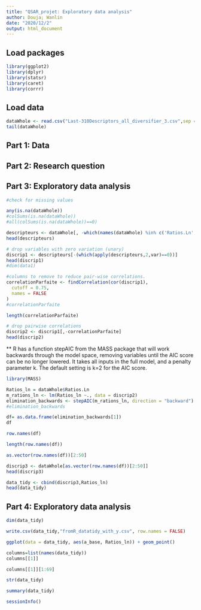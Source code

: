 ```yaml
---
title: "QSAR_projet: Exploratory data analysis"
author: Douja; Wanlin
date: "2020/12/2"
output: html_document
---
```



## Load packages

```r
library(ggplot2)
library(dplyr)
library(statsr)
library(caret)
library(corrr)
```


## Load data


```r
dataWhole <- read.csv("Last-310Descriptors_all_diversifier_3.csv",sep = ";")
tail(dataWhole)
```


## Part 1: Data


## Part 2: Research question


## Part 3: Exploratory data analysis

```r
#check for missing values

any(is.na(dataWhole))
#colSums(is.na(dataWhole))
#all(colSums(is.na(dataWhole))==0)
```

```r
descripteurs <- dataWhole[, -which(names(dataWhole) %in% c('Ratios.Ln','Ratios'))]
head(descripteurs)
```



```r
# drop variables with zero variation (unary)
discrip1 <- descripteurs[-(which(apply(descripteurs,2,var)==0))]
head(discrip1)
#dim(data1)
```

```r
#columns to remove to reduce pair-wise correlations.
correlationParfaite <- findCorrelation(cor(discrip1),
  cutoff = 0.75,
  names = FALSE
)
#correlationParfaite

length(correlationParfaite)
```


```r
# drop pairwise correlations
discrip2 <- discrip1[,-correlationParfaite]
head(discrip2)
```

** R has a function stepAIC from the MASS package that will work backwards through the model space, removing variables until the AIC score can be no longer lowered. It takes all inputs in the full model, and a penalty parameter k. The default setting is k=2 for the AIC score. 

```r
library(MASS)
```

```r
Ratios_ln = dataWhole$Ratios.Ln
m_rations_ln <- lm(Ratios_ln ~., data = discrip2)
elimination_backwards <- stepAIC(m_rations_ln, direction = "backward")
#elimination_backwards
```

```r
df= as.data.frame(elimination_backwards[1])
df

```


```r
row.names(df)
```
```r
length(row.names(df))
```

```r
as.vector(row.names(df))[2:50]
```


```r
discrip3 <- dataWhole[as.vector(row.names(df))[2:50]]
head(discrip3)
```

```r
data_tidy <- cbind(discrip3,Ratios_ln)
head(data_tidy)
```

## Part 4: Exploratory data analysis


```r
dim(data_tidy)
```

```r
write.csv(data_tidy,"fromR_datatidy_with_y.csv", row.names = FALSE)
```


```r
ggplot(data = data_tidy, aes(a_base, Ratios_ln)) + geom_point()

```



```r
columns=list(names(data_tidy))
columns[[1]]
```


```r
columns[[1]][1:69]
```


```r
str(data_tidy)
```

```r
summary(data_tidy)
```






```r
sessionInfo()
```

